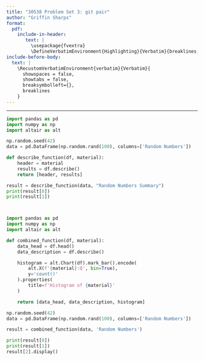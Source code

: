 ```yaml
---
title: "30538 Problem Set 3: git pair"
author: "Griffin Sharps"
format: 
  pdf:
    include-in-header: 
       text: |
         \usepackage{fvextra}
         \DefineVerbatimEnvironment{Highlighting}{Verbatim}{breaklines,commandchars=\\\{\}}
include-before-body:
  text: |
    \RecustomVerbatimEnvironment{verbatim}{Verbatim}{
      showspaces = false,
      showtabs = false,
      breaksymbolleft={},
      breaklines
    }
---
```

---

```python
import pandas as pd
import numpy as np
import altair as alt

np.random.seed(42)
data = pd.DataFrame(np.random.rand(100), columns=['Random Numbers'])

def describe_function(df, material):
    header = material
    results = df.describe()
    return [header, results]

result = describe_function(data, "Random Numbers Summary")
print(result[0]) 
print(result[1])  



import pandas as pd
import numpy as np
import altair as alt

def combined_function(df, material):
    data_head = df.head()
    data_description = df.describe()

    histogram = alt.Chart(df).mark_bar().encode(
        alt.X(f'{material}:Q', bin=True),
        y='count()'
    ).properties(
        title=f'Histogram of {material}'
    )

    return [data_head, data_description, histogram]

np.random.seed(42)
data = pd.DataFrame(np.random.rand(100), columns=['Random Numbers'])

result = combined_function(data, 'Random Numbers')

print(result[0])
print(result[1])
result[2].display()
```
